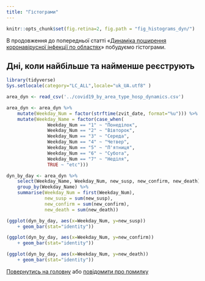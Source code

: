 ```yaml
---
title: "Гістограми"
---
```


```r
knitr::opts_chunk$set(fig.retina=2, fig.path = "fig_histograms_dyn/")
```

В продовження до попередньої статті &laquo;[Динаміка поширення
коронавірусної інфекції по областях](regions_dyn.html)&raquo; побудуємо гістограми.


## Дні, коли найбільше та найменше реєструють

```r
library(tidyverse)
Sys.setlocale(category="LC_ALL",locale="uk_UA.utf8" )
```

```r
area_dyn <- read_csv('../covid19_by_area_type_hosp_dynamics.csv')
```

```r
area_dyn <- area_dyn %>%
    mutate(Weekday_Num = factor(strftime(zvit_date, format="%u"))) %>%
    mutate(Weekday_Name = factor(case_when(
               Weekday_Num == "1" ~ "Понеділок",
               Weekday_Num == "2" ~ "Вівторок",
               Weekday_Num == "3" ~ "Середа",
               Weekday_Num == "4" ~ "Четвер",
               Weekday_Num == "5" ~ "П'ятниця",
               Weekday_Num == "6" ~ "Субота",
               Weekday_Num == "7" ~ "Неділя",
               TRUE ~ "etc")))
```

```r
dyn_by_day <- area_dyn %>%
    select(Weekday_Name, Weekday_Num, new_susp, new_confirm, new_death) %>%
    group_by(Weekday_Name) %>%
    summarise(Weekday_Num = first(Weekday_Num),
              new_susp = sum(new_susp),
              new_confirm = sum(new_confirm),
              new_death = sum(new_death))
```


```r
(ggplot(dyn_by_day, aes(x=Weekday_Num, y=new_susp))
    + geom_bar(stat="identity"))
```

```r
(ggplot(dyn_by_day, aes(x=Weekday_Num, y=new_confirm))
    + geom_bar(stat="identity"))
```

```r
(ggplot(dyn_by_day, aes(x=Weekday_Num, y=new_death))
    + geom_bar(stat="identity"))
```

[Повернутись на головну](index.html) або [повідомити про
помилку]((https://github.com/vityok/covid19_ua/issues))
